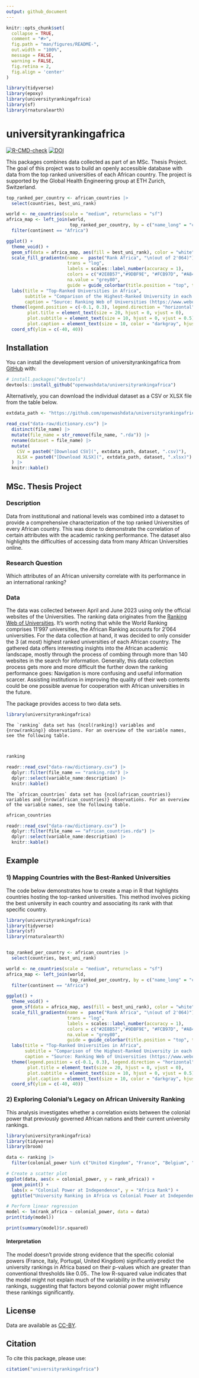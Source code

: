 ```yaml
---
output: github_document
---
```


<!-- README.md is generated from README.Rmd. Please edit that file -->

```r
knitr::opts_chunk$set(
  collapse = TRUE,
  comment = "#>",
  fig.path = "man/figures/README-",
  out.width = "100%",
  message = FALSE,
  warning = FALSE,
  fig.retina = 2,
  fig.align = 'center'
)

library(tidyverse)
library(epoxy)
library(universityrankingafrica)
library(sf)
library(rnaturalearth)
```

# universityrankingafrica

<!-- badges: start -->
[![R-CMD-check](https://github.com/openwashdata/universityrankingafrica/actions/workflows/R-CMD-check.yaml/badge.svg)](https://github.com/openwashdata/universityrankingafrica/actions/workflows/R-CMD-check.yaml)
[![DOI](https://zenodo.org/badge/727290847.svg)](https://zenodo.org/doi/10.5281/zenodo.10284864)
<!-- badges: end -->

This packages combines data collected as part of an MSc. Thesis Project. The goal of this project was to build an openly accessible database with data from the top ranked universities of each African country. The project is supported by the Global Health Engineering group at ETH Zurich, Switzerland.

```r
top_ranked_per_country <- african_countries |> 
  select(countries, best_uni_rank) 

world <- ne_countries(scale = "medium", returnclass = "sf")
africa_map <- left_join(world, 
                        top_ranked_per_country, by = c("name_long" = "countries")) |>  
  filter(continent == "Africa")

ggplot() +
  theme_void() +
  geom_sf(data = africa_map, aes(fill = best_uni_rank), color = "white", lwd = 0) +
  scale_fill_gradientn(name =  paste("Rank Africa", "\n(out of 2'064)"), 
                       trans = "log",
                       labels = scales::label_number(accuracy = 1),
                       colors = c("#2E8B57","#9DBF9E", "#FCB97D", "#A84268"),
                       na.value = "grey80",
                       guide = guide_colorbar(title.position = "top", title.vjust = 1.5)) +
  labs(title = "Top-Ranked Universities in Africa",
       subtitle = "Comparison of the Highest-Ranked University in each African Country",
       caption = "Source: Ranking Web of Universities (https://www.webometrics.info/en/Africa)") +
  theme(legend.position = c(-0.1, 0.3), legend.direction = "horizontal", 
        plot.title = element_text(size = 20, hjust = 0, vjust = 0),
        plot.subtitle = element_text(size = 10, hjust = 0, vjust = 0.5),
        plot.caption = element_text(size = 10, color = "darkgray", hjust = -0.6)) +
  coord_sf(ylim = c(-40, 40))
```

## Installation

You can install the development version of universityrankingafrica from [GitHub](https://github.com/) with:

``` r
# install.packages("devtools")
devtools::install_github("openwashdata/universityrankingafrica")
```
Alternatively, you can download the individual dataset as a CSV or XLSX
file from the table below.

```r

extdata_path <- "https://github.com/openwashdata/universityrankingafrica/raw/main/inst/extdata/"

read_csv("data-raw/dictionary.csv") |> 
  distinct(file_name) |> 
  mutate(file_name = str_remove(file_name, ".rda")) |> 
  rename(dataset = file_name) |> 
  mutate(
    CSV = paste0("[Download CSV](", extdata_path, dataset, ".csv)"),
    XLSX = paste0("[Download XLSX](", extdata_path, dataset, ".xlsx)")
  ) |> 
  knitr::kable()

```

## MSc. Thesis Project
### Description
Data from institutional and national levels was combined into a dataset to provide a comprehensive characterization of the top ranked Universities of every African country. This was done to demonstrate the correlation of certain attributes with the academic ranking performance. The dataset also highlights the difficulties of accessing data from many African Universities online.

### Research Question
Which attributes of an African university correlate with its performance in an international ranking?

### Data
The data was collected between April and June 2023 using only the official websites of the Universities. The ranking data originates from the [Ranking Web of Universities](https://www.webometrics.info/en/Africa). It's worth noting that while the World Ranking comprises 11'997 universities, the African Ranking accounts for 2'064 universities. For the data collection at hand, it was decided to only consider the 3 (at most) highest ranked universities of each African country. The gathered data offers interesting insights into the African academic landscape, mostly
through the process of combing through more than 140 websites in the search for information.
Generally, this data collection process gets more and more difficult the further down the ranking
performance goes: Navigation is more confusing and useful information scarcer. Assisting institutions
in improving the quality of their web contents could be one possible avenue for cooperation with
African universities in the future.

The package provides access to two data sets.
```r
library(universityrankingafrica)
```

```epoxy
The `ranking` data set has {ncol(ranking)} variables and {nrow(ranking)} observations. For an overview of the variable names, see the following table.  

  
```

```r
ranking 
```

```r
readr::read_csv("data-raw/dictionary.csv") |>  
  dplyr::filter(file_name == "ranking.rda") |> 
  dplyr::select(variable_name:description) |> 
  knitr::kable()
```

```epoxy
The `african_countries` data set has {ncol(african_countries)} variables and {nrow(african_countries)} observations. For an overview of the variable names, see the following table.  

```

```r
african_countries
```

```r
readr::read_csv("data-raw/dictionary.csv") |>  
  dplyr::filter(file_name == "african_countries.rda") |> 
  dplyr::select(variable_name:description) |> 
  knitr::kable()
```
## Example

### 1) Mapping Countries with the Best-Ranked Universities

The code below demonstrates how to create a map in R that highlights countries hosting the top-ranked universities. This method involves picking the best university in each country and associating its rank with that specific country.

```r
library(universityrankingafrica)
library(tidyverse)
library(sf)
library(rnaturalearth)


top_ranked_per_country <- african_countries |> 
  select(countries, best_uni_rank) 

world <- ne_countries(scale = "medium", returnclass = "sf")
africa_map <- left_join(world, 
                        top_ranked_per_country, by = c("name_long" = "countries")) |>  
  filter(continent == "Africa")

ggplot() +
  theme_void() +
  geom_sf(data = africa_map, aes(fill = best_uni_rank), color = "white", lwd = 0) +
  scale_fill_gradientn(name =  paste("Rank Africa", "\n(out of 2'064)"), 
                       trans = "log",
                       labels = scales::label_number(accuracy = 1),
                       colors = c("#2E8B57","#9DBF9E", "#FCB97D", "#A84268"),
                       na.value = "grey80",
                       guide = guide_colorbar(title.position = "top", title.vjust = 1.5)) +
  labs(title = "Top-Ranked Universities in Africa",
       subtitle = "Comparison of the Highest-Ranked University in each African Country",
       caption = "Source: Ranking Web of Universities (https://www.webometrics.info/en/Africa)") +
  theme(legend.position = c(-0.1, 0.3), legend.direction = "horizontal",
        plot.title = element_text(size = 20, hjust = 0, vjust = 0),
        plot.subtitle = element_text(size = 10, hjust = 0, vjust = 0.5),
        plot.caption = element_text(size = 10, color = "darkgray", hjust = -0.6)) +
  coord_sf(ylim = c(-40, 40))


```


### 2) Exploring Colonial's Legacy on African University Ranking

This analysis investigates whether a correlation exists between the colonial power that previously governed African nations and their current university rankings.  

```r
library(universityrankingafrica)
library(tidyverse)
library(broom)

data <- ranking |> 
  filter(colonial_power %in% c("United Kingdom", "France", "Belgium", "Italy", "Portugal"))

# Create a scatter plot
ggplot(data, aes(x = colonial_power, y = rank_africa)) +
  geom_point() +
  labs(x = "Colonial Power at Independence", y = "Africa Rank") +
  ggtitle("University Ranking in Africa vs Colonial Power at Independence")

# Perform linear regression
model <- lm(rank_africa ~ colonial_power, data = data)
print(tidy(model))

print(summary(model)$r.squared)

```
#### Interpretation

The model doesn't provide strong evidence that the specific colonial powers (France, Italy, Portugal, United Kingdom) significantly predict the university rankings in Africa based on their p-values which are greater than conventional thresholds like 0.05.. The low R-squared value indicates that the model might not explain much of the variability in the university rankings, suggesting that factors beyond colonial power might influence these rankings significantly.


## License

Data are available as 
[CC-BY](https://github.com/openwashdata/universityrankingafrica/LICENSE.md).

## Citation

To cite this package, please use:

```r
citation("universityrankingafrica")
```
